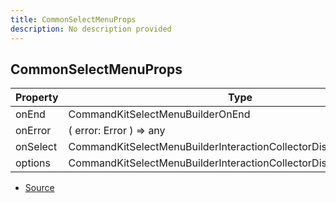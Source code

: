 ```yaml
---
title: CommonSelectMenuProps
description: No description provided
---
```


## CommonSelectMenuProps

| Property | Type | Value |
| ----------- | ----------- | ----------- |
| onEnd | CommandKitSelectMenuBuilderOnEnd | N/A |
| onError | (   error: Error ) => any | N/A |
| onSelect | CommandKitSelectMenuBuilderInteractionCollectorDispatch\<T, C> | N/A |
| options | CommandKitSelectMenuBuilderInteractionCollectorDispatchContextData | N/A |


- [Source](https://github.com/underctrl-io/commandkit/blob/141d1404ab18a8e659209a0fab65466bf3b6dd85/packages/commandkit/src/components/v1/select-menu/SelectMenu.ts#L28)